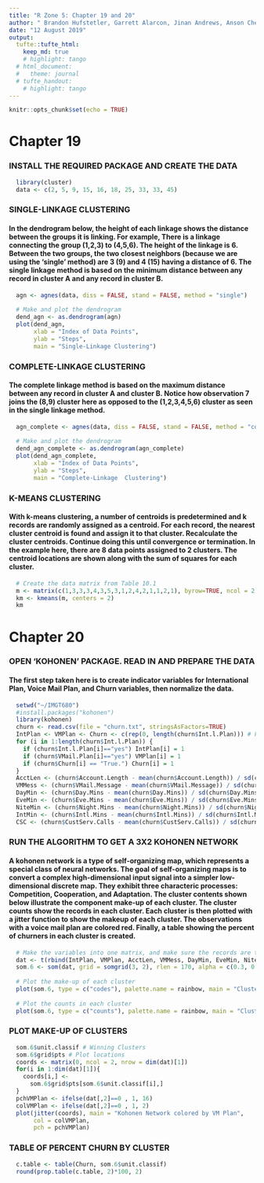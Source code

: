 ```yaml
---
title: "R Zone 5: Chapter 19 and 20"
author: " Brandon Hufstetler, Garrett Alarcon, Jinan Andrews, Anson Cheng, Nick Forrest, and Nestor Herandez"
date: "12 August 2019"
output: 
  tufte::tufte_html:
    keep_md: true
    # highlight: tango
  # html_document:
  #   theme: journal
  # tufte_handout:
    # highlight: tango
---
```

```r
knitr::opts_chunk$set(echo = TRUE)
```

# Chapter 19

### INSTALL THE REQUIRED PACKAGE AND CREATE THE DATA
```r
  library(cluster)
  data <- c(2, 5, 9, 15, 16, 18, 25, 33, 33, 45)
```

### SINGLE-LINKAGE CLUSTERING
#### In the dendrogram below, the height of each linkage shows the distance between the groups it is linking. For example, There is a linkage connecting the group (1,2,3) to (4,5,6). The height of the linkage is 6. Between the two groups, the two closest neighbors (because we are using the 'single' method) are 3 (9) and 4 (15) having a distance of 6. The single linkage method is based on the minimum distance between any record in cluster A and any record in cluster B.
```r
  agn <- agnes(data, diss = FALSE, stand = FALSE, method = "single")
  
  # Make and plot the dendrogram
  dend_agn <- as.dendrogram(agn)
  plot(dend_agn,
       xlab = "Index of Data Points",
       ylab = "Steps",
       main = "Single-Linkage Clustering")
```

### COMPLETE-LINKAGE CLUSTERING
#### The complete linkage method is based on the maximum distance between any record in cluster A and cluster B. Notice how observation 7 joins the (8,9) cluster here as opposed to the (1,2,3,4,5,6) cluster as seen in the single linkage method.
```r
  agn_complete <- agnes(data, diss = FALSE, stand = FALSE, method = "complete")
  
  # Make and plot the dendrogram
  dend_agn_complete <- as.dendrogram(agn_complete)
  plot(dend_agn_complete,
       xlab = "Index of Data Points",
       ylab = "Steps",
       main = "Complete-Linkage  Clustering")
```  

### K-MEANS CLUSTERING
#### With k-means clustering, a number of centroids is predetermined and k records are randomly assigned as a centroid. For each record, the nearest cluster centroid is found and assign it to that cluster. Recalculate the cluster centroids. Continue doing this until convergence or termination. In the example here, there are 8 data points assigned to 2 clusters. The centroid locations are shown along with the sum of squares for each cluster.
```r
  # Create the data matrix from Table 10.1
  m <- matrix(c(1,3,3,3,4,3,5,3,1,2,4,2,1,1,2,1), byrow=TRUE, ncol = 2)
  km <- kmeans(m, centers = 2)
  km
```

# Chapter 20

### OPEN ‘KOHONEN’ PACKAGE. READ IN AND PREPARE THE DATA
#### The first step taken here is to create indicator variables for International Plan, Voice Mail Plan, and Churn variables, then normalize the data. 
```r
  setwd("~/IMGT680")
  #install.packages("kohonen")
  library(kohonen)
  churn <- read.csv(file = "churn.txt", stringsAsFactors=TRUE)
  IntPlan <- VMPlan <- Churn <- c(rep(0, length(churn$Int.l.Plan))) # Flag variables
  for (i in 1:length(churn$Int.l.Plan)) {
    if (churn$Int.l.Plan[i]=="yes") IntPlan[i] = 1
    if (churn$VMail.Plan[i]=="yes") VMPlan[i] = 1
    if (churn$Churn[i] == "True.") Churn[i] = 1
  }
  AcctLen <- (churn$Account.Length - mean(churn$Account.Length)) / sd(churn$Account.Length)
  VMMess <- (churn$VMail.Message - mean(churn$VMail.Message)) / sd(churn$VMail.Message)
  DayMin <- (churn$Day.Mins - mean(churn$Day.Mins)) / sd(churn$Day.Mins)
  EveMin <- (churn$Eve.Mins - mean(churn$Eve.Mins)) / sd(churn$Eve.Mins)
  NiteMin <- (churn$Night.Mins - mean(churn$Night.Mins)) / sd(churn$Night.Mins)
  IntMin <- (churn$Intl.Mins - mean(churn$Intl.Mins)) / sd(churn$Intl.Mins)
  CSC <- (churn$CustServ.Calls - mean(churn$CustServ.Calls)) / sd(churn$CustServ.Calls)
```

### RUN THE ALGORITHM TO GET A 3X2 KOHONEN NETWORK
#### A kohonen network is a type of self-organizing map, which represents a special class of neural networks. The goal of self-organizing maps is to convert a complex high-dimensional input signal into a simpler low-dimensional discrete map. They exhibit three characteric processes: Competition, Cooperation, and Adaptation. The cluster contents shown below illustrate the component make-up of each cluster. The cluster counts show the records in each cluster. Each cluster is then plotted with a jitter function to show the makeup of each cluster. The observations with a voice mail plan are colored red. Finally, a table showing the percent of churners in each cluster is created.
```r
  # Make the variables into one matrix, and make sure the records are the rows
  dat <- t(rbind(IntPlan, VMPlan, AcctLen, VMMess, DayMin, EveMin, NiteMin, IntMin, CSC))
  som.6 <- som(dat, grid = somgrid(3, 2), rlen = 170, alpha = c(0.3, 0.00), radius = 2)
  
  # Plot the make-up of each cluster
  plot(som.6, type = c("codes"), palette.name = rainbow, main = "Cluster Content")
  
  # Plot the counts in each cluster
  plot(som.6, type = c("counts"), palette.name = rainbow, main = "Cluster Counts")
```

### PLOT MAKE-UP OF CLUSTERS
```r
  som.6$unit.classif # Winning Clusters
  som.6$grid$pts # Plot locations
  coords <- matrix(0, ncol = 2, nrow = dim(dat)[1])
  for(i in 1:dim(dat)[1]){
    coords[i,] <-
      som.6$grid$pts[som.6$unit.classif[i],]
  }
  pchVMPlan <- ifelse(dat[,2]==0 , 1, 16)
  colVMPlan <- ifelse(dat[,2]==0 , 1, 2)
  plot(jitter(coords), main = "Kohonen Network colored by VM Plan",
       col = colVMPlan,
       pch = pchVMPlan)
```

### TABLE OF PERCENT CHURN BY CLUSTER
```r
  c.table <- table(Churn, som.6$unit.classif)
  round(prop.table(c.table, 2)*100, 2)
```
